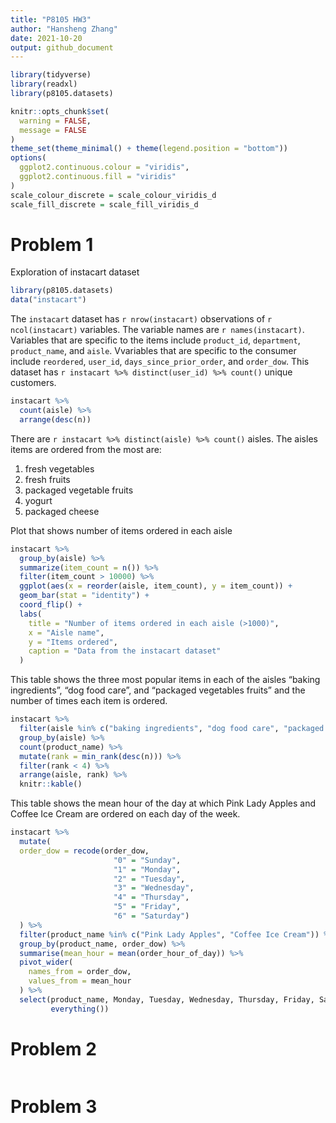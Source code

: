 ```yaml
---
title: "P8105 HW3"
author: "Hansheng Zhang"
date: 2021-10-20
output: github_document
---
```


```r
library(tidyverse)
library(readxl)
library(p8105.datasets)

knitr::opts_chunk$set(
  warning = FALSE,
  message = FALSE
)
theme_set(theme_minimal() + theme(legend.position = "bottom"))
options(
  ggplot2.continuous.colour = "viridis",
  ggplot2.continuous.fill = "viridis"
)
scale_colour_discrete = scale_colour_viridis_d
scale_fill_discrete = scale_fill_viridis_d
```

# Problem 1

Exploration of instacart dataset

``` r
library(p8105.datasets)
data("instacart")
```

The `instacart` dataset has `r nrow(instacart)` observations of `r ncol(instacart)` variables. The variable names are `r names(instacart)`. Variables that are specific to the items include `product_id`, `department`, `product_name`, and `aisle`. Vvariables that are specific to the consumer include `reordered`, `user_id`, `days_since_prior_order`, and `order_dow`. This dataset has `r instacart %>% distinct(user_id) %>% count()` unique customers.

```r
instacart %>% 
  count(aisle) %>% 
  arrange(desc(n))
```

There are `r instacart %>% distinct(aisle) %>% count()` aisles.
The aisles items are ordered from the most are:

1. fresh vegetables  
1. fresh fruits  
1. packaged vegetable fruits  
1. yogurt  
1. packaged cheese  

Plot that shows number of items ordered in each aisle

```r
instacart %>% 
  group_by(aisle) %>% 
  summarize(item_count = n()) %>% 
  filter(item_count > 10000) %>% 
  ggplot(aes(x = reorder(aisle, item_count), y = item_count)) +
  geom_bar(stat = "identity") +
  coord_flip() + 
  labs(
    title = "Number of items ordered in each aisle (>1000)",
    x = "Aisle name",
    y = "Items ordered",
    caption = "Data from the instacart dataset"
  )
```

This table shows the three most popular items in each of the aisles “baking ingredients”, “dog food care”, and “packaged vegetables fruits” and the number of times each item is ordered.

```r
instacart %>% 
  filter(aisle %in% c("baking ingredients", "dog food care", "packaged vegetables fruits")) %>% 
  group_by(aisle) %>% 
  count(product_name) %>% 
  mutate(rank = min_rank(desc(n))) %>% 
  filter(rank < 4) %>% 
  arrange(aisle, rank) %>% 
  knitr::kable()
```

This table shows the mean hour of the day at which Pink Lady Apples and Coffee Ice Cream are ordered on each day of the week.

```r
instacart %>% 
  mutate(
  order_dow = recode(order_dow,
                       "0" = "Sunday",
                       "1" = "Monday",
                       "2" = "Tuesday",
                       "3" = "Wednesday",
                       "4" = "Thursday",
                       "5" = "Friday",
                       "6" = "Saturday")
  ) %>% 
  filter(product_name %in% c("Pink Lady Apples", "Coffee Ice Cream")) %>% 
  group_by(product_name, order_dow) %>% 
  summarise(mean_hour = mean(order_hour_of_day)) %>% 
  pivot_wider(
    names_from = order_dow,
    values_from = mean_hour
  ) %>% 
  select(product_name, Monday, Tuesday, Wednesday, Thursday, Friday, Saturday, Sunday,
         everything())
```


# Problem 2


```r

```

# Problem 3

```r

```